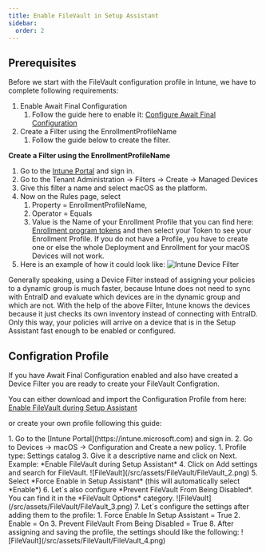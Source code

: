 ```yaml
---
title: Enable FileVault in Setup Assistant
sidebar:
  order: 2
---
```



## Prerequisites

Before we start with the FileVault configuration profile in Intune, we have to complete following requirements:

1. Enable Await Final Configuration
   1. Follow the guide here to enable it: [Configure Await Final Configuration](https://www.intunemacadmins.com/await-final-configuration/configure_await_final_configuration/)
2. Create a Filter using the EnrollmentProfileName
   1. Follow the guide below to create the filter.

**Create a Filter using the EnrollmentProfileName**

<Steps>

1. Go to the [Intune Portal](https://intune.microsoft.com) and sign in.
2. Go to the Tenant Administration -> Filters -> Create -> Managed Devices
3. Give this filter a name and select macOS as the platform.
4. Now on the Rules page, select 
   1. Property = EnrollmentProfileName, 
   2. Operator = Equals
   3. Value is the Name of your Enrollment Profile that you can find here: [Enrollment program tokens](https://intune.microsoft.com/#view/Microsoft_Intune_Enrollment/DepTokensPagingBlade) and then select your Token to see your Enrollment Profile. If you do not have a Profile, you have to create one or else the whole Deployment and Enrollment for your macOS Devices will not work.
5. Here is an example of how it could look like:
![Intune Device Filter](/src/assets/FileVault/FileVault_1.png)

</Steps>


<Aside type="tip">
Generally speaking, using a Device Filter instead of assigning your policies to a dynamic group is much faster, because Intune does not need to sync with EntraID and evaluate which devices are in the dynamic group and which are not. With the help of the above Filter, Intune knows the devices because it just checks its own inventory instead of connecting with EntraID. Only this way, your policies will arrive on a device that is in the Setup Assistant fast enough to be enabled or configured.
</Aside>

## Configration Profile

If you have Await Final Configuration enabled and also have created a Device Filter you are ready to create your FileVault Configration.

You can either download and import the Configuration Profile from here: [Enable FileVault during Setup Assistant](/src/assets/FileVault/Enable_FileVault_during_Setup_Assistant.json)

or create your own profile following this guide:

<Steps>
1. Go to the [Intune Portal](https://intune.microsoft.com) and sign in.
2. Go to Devices -> macOS -> Configuration and Create a new policy. 
   1. Profile type: Settings catalog
3. Give it a descriptive name and click on Next. Example: *Enable FileVault during Setup Assistant*
4. Click on Add settings and search for FileVault.
![FileVault](/src/assets/FileVault/FileVault_2.png)
5. Select *Force Enable in Setup Assistant* (this will automatically select *Enable*)
6. Let´s also configure *Prevent FileVault From Being Disabled*. You can find it in the *FileVault Options* category.
![FileVault](/src/assets/FileVault/FileVault_3.png)
7. Let´s configure the settings after adding them to the profile:
   1.  Force Enable In Setup Assistant = True
   2.  Enable = On
   3.  Prevent FileVault From Being Disabled = True
8. After assigning and saving the profile, the settings should like the following:
![FileVault](/src/assets/FileVault/FileVault_4.png)
</Steps>